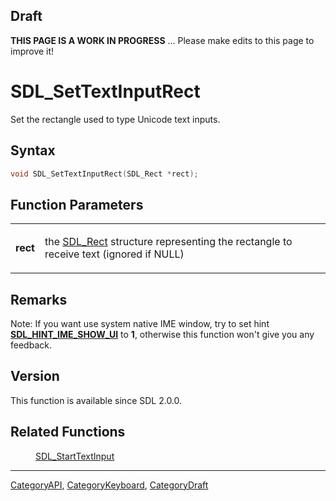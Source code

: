 
== Draft ==

'''THIS PAGE IS A WORK IN PROGRESS''' ... Please make edits to this page to improve it!
= SDL_SetTextInputRect =

Set the rectangle used to type Unicode text inputs.

== Syntax ==

<syntaxhighlight lang='c'>
void SDL_SetTextInputRect(SDL_Rect *rect);
</syntaxhighlight>

== Function Parameters ==

{|
|'''rect'''
|the [[SDL_Rect]] structure representing the rectangle to receive text (ignored if NULL)
|}

== Remarks ==

Note: If you want use system native IME window, try to set hint
'''[[SDL_HINT_IME_SHOW_UI]]''' to '''1''', otherwise this function won't
give you any feedback.

== Version ==

This function is available since SDL 2.0.0.

== Related Functions ==

:[[SDL_StartTextInput]]

----
[[CategoryAPI]], [[CategoryKeyboard]], [[CategoryDraft]]


